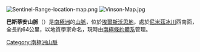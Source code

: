 [[Image:Sentinel-Range-location-map.png|thumb]]
[[Image:Vinson-Map.jpg|thumb]]

{{coord|78|50|S|086|00|W|display=title}}

'''巴斯蒂安山脈'''（{{lang-en|Bastien Range}}）是[[南極洲|南極洲]]的[[山脈|山脈]]，位於[[埃爾斯沃思地|埃爾斯沃思地]]，處於[[尼米茲冰川|尼米茲冰川]]西南面，全長約64公里，以地質學家命名，現時由[[南極條約體系|南極條約體系]]管理。

{{DEFAULTSORT:Bastien Range}}
[[Category:南極洲山脈|Category:南極洲山脈]]


{{EllsworthLand-geo-stub}}